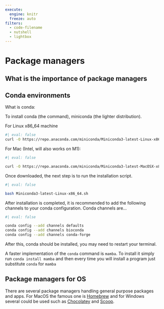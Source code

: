 ```yaml
---
execute: 
  engine: knitr
  freeze: auto
filters:
  - code-filename
  - nutshell
  - lightbox
---
```


# Package managers {#sec-managers}

## What is the importance of package managers

## Conda environments

What is conda: 

To install conda (the command), miniconda (the lighter distribution).

For Linux x86_64 machine 

```bash
#| eval: false
curl -O https://repo.anaconda.com/miniconda/Miniconda3-latest-Linux-x86_64.sh
```

For Mac (Intel, will also works on M1):

```bash
#| eval: false

curl -O https://repo.anaconda.com/miniconda/Miniconda3-latest-MacOSX-x86_64.sh
```

Once downloaded, the next step is to run the installation script.

```bash
#| eval: false

bash Miniconda3-latest-Linux-x86_64.sh
```

After installation is completed, it is recommended to add the following channels to your conda configuration. Conda channels are... 

```bash
#| eval: false

conda config --add channels defaults
conda config --add channels bioconda
conda config --add channels conda-forge
```

After this, conda should be installed, you may need to restart your terminal.

::: {.callout-tip}
A faster implementation of the `conda` command is `mamba`. To install it simply run `conda install mamba` and then every time you will install a program just substitute `conda` for `mamba`
:::

## Package managers for OS

There are several package managers handling general purpose packages and apps. For MacOS the famous one is [Homebrew]() and for Windows several could be used such as [Chocolatey]() and [Scoop](https://scoop.sh/).
